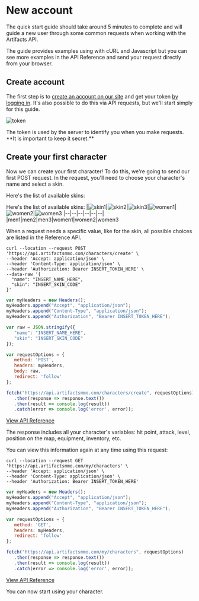 
# New account

The quick start guide should take around 5 minutes to complete and will guide a new user through some common requests when working with the Artifacts API.

The guide provides examples using with cURL and Javascript but you can see more examples in the API Reference and send your request directly from your browser.


## Create account

The first step is to [create an account on our site](https://artifactsmmo.com/account/create) and get your token [by logging in](https://artifactsmmo.com/account). It's also possible to do this via API requests, but we'll start simply for this guide. 

![token](https://api.artifactsmmo.com/images/docs/token.png)

<Callout type="warning" emoji="⚠️">
The token is used by the server to identify you when you make requests.&#x20;
**It is important to keep it secret.**
</Callout>


## Create your first character

Now we can create your first character! To do this, we're going to send our first POST request.
In the request, you'll need to choose your character's name and select a skin.

Here's the list of available skins:

Here's the list of available skins:
|![skin1](https://api.artifactsmmo.com/images/characters/men1.png)|![skin2](https://api.artifactsmmo.com/images/characters/men2.png)|![skin3](https://api.artifactsmmo.com/images/characters/men3.png)|![women1](https://api.artifactsmmo.com/images/characters/women1.png)|![women2](https://api.artifactsmmo.com/images/characters/women2.png)|![women3](https://api.artifactsmmo.com/images/characters/women3.png)
|--|--|--|--|--|--|
|men1|men2|men3|women1|women2|women3

When a request needs a specific value, like for the skin, all possible choices are listed in the Reference API.

```http filename="cURL" copy
curl --location --request POST 'https://api.artifactsmmo.com/characters/create' \
--header 'Accept: application/json' \
--header 'Content-Type: application/json' \
--header 'Authorization: Bearer INSERT_TOKEN_HERE' \
--data-raw '{
  "name": "INSERT_NAME_HERE",
  "skin": "INSERT_SKIN_CODE"
}'
```

```js filename="Javascript" copy
var myHeaders = new Headers();
myHeaders.append("Accept", "application/json");
myHeaders.append("Content-Type", "application/json");
myHeaders.append("Authorization", "Bearer INSERT_TOKEN_HERE");

var raw = JSON.stringify({
   "name": "INSERT_NAME_HERE",
   "skin": "INSERT_SKIN_CODE"
});

var requestOptions = {
   method: 'POST',
   headers: myHeaders,
   body: raw,
   redirect: 'follow'
};

fetch("https://api.artifactsmmo.com/characters/create", requestOptions)
   .then(response => response.text())
   .then(result => console.log(result))
   .catch(error => console.log('error', error));
```

[View API Reference](https://api.artifactsmmo.com/docs/#/operations/create_character_characters_create_post)

The response includes all your character's variables: hit point, attack, level, position on the map, equipment, inventory, etc.

You can view this information again at any time using this request:

```http filename="cURL" copy
curl --location --request GET 'https://api.artifactsmmo.com/my/characters' \
--header 'Accept: application/json' \
--header 'Content-Type: application/json' \
--header 'Authorization: Bearer INSERT_TOKEN_HERE'
```

```js filename="Javascript" copy
var myHeaders = new Headers();
myHeaders.append("Accept", "application/json");
myHeaders.append("Content-Type", "application/json");
myHeaders.append("Authorization", "Bearer INSERT_TOKEN_HERE");

var requestOptions = {
   method: 'GET',
   headers: myHeaders,
   redirect: 'follow'
};

fetch("https://api.artifactsmmo.com/my/characters", requestOptions)
   .then(response => response.text())
   .then(result => console.log(result))
   .catch(error => console.log('error', error));
```

[View API Reference](https://api.artifactsmmo.com/docs/#/operations/get_all_characters_characters__get)

You can now start using your character.

